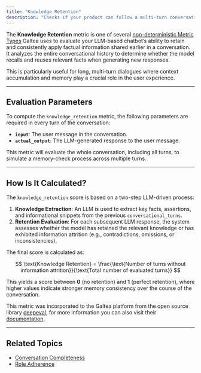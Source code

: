 ```yaml
---
title: "Knowledge Retention"
description: "Checks if your product can follow a multi-turn conversation without losing information."
---
```


The **Knowledge Retention** metric is one of several [non-deterministic Metric Types](/concepts/metric-type) Galtea uses to evaluate your LLM-based chatbot’s ability to retain and consistently apply factual information shared earlier in a conversation. It analyzes the entire conversational history to determine whether the model recalls and reuses relevant facts when generating new responses.

This is particularly useful for long, multi-turn dialogues where context accumulation and memory play a crucial role in the user experience.

---

## Evaluation Parameters

To compute the `knowledge_retention` metric, the following parameters are required in every turn of the conversation:

- **`input`**: The user message in the conversation.
- **`actual_output`**: The LLM-generated response to the user message.

This metric will evaluate the whole conversation, including all turns, to simulate a memory-check process across multiple turns.

---

## How Is It Calculated?

The `knowledge_retention` score is based on a two-step LLM-driven process:

1. **Knowledge Extraction**: An LLM is used to extract key facts, assertions, and informational snippets from the previous `conversational_turns`.
2. **Retention Evaluation**: For each subsequent LLM response, the system assesses whether the model has retained the relevant knowledge or has exhibited information attrition (e.g., contradictions, omissions, or inconsistencies).

The final score is calculated as:

$$
\text{Knowledge Retention} = \frac{\text{Number of turns without information attrition}}{\text{Total number of evaluated turns}}
$$

This yields a score between **0** (no retention) and **1** (perfect retention), where higher values indicate stronger memory consistency over the course of the conversation.

<Note>This metric was incorporated to the Galtea platform from the open source library [deepeval](https://deepeval.com/), for more information you can also visit their [documentation](https://deepeval.com/docs/metrics-knowledge-retention).</Note>


---

## Related Topics

- [Conversation Completeness](/concepts/metric-type/conversation-completeness)
- [Role Adherence](/concepts/metric-type/role-adherence)